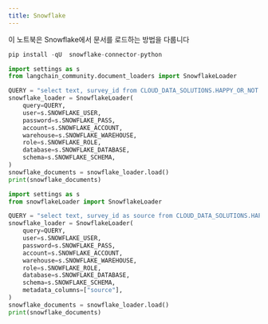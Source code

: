 ```yaml
---
title: Snowflake
---
```


이 노트북은 Snowflake에서 문서를 로드하는 방법을 다룹니다

```python
pip install -qU  snowflake-connector-python
```

```python
import settings as s
from langchain_community.document_loaders import SnowflakeLoader
```

```python
QUERY = "select text, survey_id from CLOUD_DATA_SOLUTIONS.HAPPY_OR_NOT.OPEN_FEEDBACK limit 10"
snowflake_loader = SnowflakeLoader(
    query=QUERY,
    user=s.SNOWFLAKE_USER,
    password=s.SNOWFLAKE_PASS,
    account=s.SNOWFLAKE_ACCOUNT,
    warehouse=s.SNOWFLAKE_WAREHOUSE,
    role=s.SNOWFLAKE_ROLE,
    database=s.SNOWFLAKE_DATABASE,
    schema=s.SNOWFLAKE_SCHEMA,
)
snowflake_documents = snowflake_loader.load()
print(snowflake_documents)
```

```python
import settings as s
from snowflakeLoader import SnowflakeLoader

QUERY = "select text, survey_id as source from CLOUD_DATA_SOLUTIONS.HAPPY_OR_NOT.OPEN_FEEDBACK limit 10"
snowflake_loader = SnowflakeLoader(
    query=QUERY,
    user=s.SNOWFLAKE_USER,
    password=s.SNOWFLAKE_PASS,
    account=s.SNOWFLAKE_ACCOUNT,
    warehouse=s.SNOWFLAKE_WAREHOUSE,
    role=s.SNOWFLAKE_ROLE,
    database=s.SNOWFLAKE_DATABASE,
    schema=s.SNOWFLAKE_SCHEMA,
    metadata_columns=["source"],
)
snowflake_documents = snowflake_loader.load()
print(snowflake_documents)
```